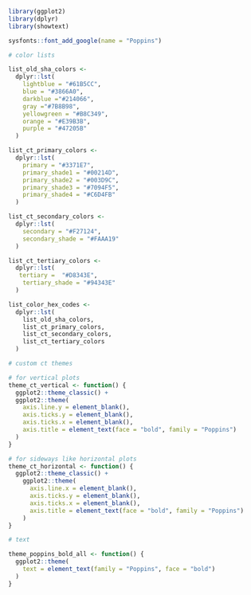 ```r
library(ggplot2)
library(dplyr)
library(showtext)

sysfonts::font_add_google(name = "Poppins")

# color lists

list_old_sha_colors <- 
  dplyr::lst(
    lightblue = "#61B5CC",
    blue = "#3866A0",
    darkblue ="#214066",
    gray ="#7B8B98",
    yellowgreen = "#B8C349",
    orange = "#E39B3B",
    purple = "#47205B"
  )

list_ct_primary_colors <- 
  dplyr::lst(
    primary = "#3371E7",
    primary_shade1 = "#00214D",
    primary_shade2 = "#003D9C",
    primary_shade3 = "#7094F5",
    primary_shade4 = "#C6D4FB"
  )

list_ct_secondary_colors <- 
  dplyr::lst(
    secondary = "#F27124",
    secondary_shade = "#FAAA19"
  )

list_ct_tertiary_colors <- 
  dplyr::lst(
   tertiary =  "#D8343E",
    tertiary_shade = "#94343E"
  )

list_color_hex_codes <- 
  dplyr::lst(
    list_old_sha_colors,
    list_ct_primary_colors,
    list_ct_secondary_colors,
    list_ct_tertiary_colors
  )

# custom ct themes

# for vertical plots
theme_ct_vertical <- function() {
  ggplot2::theme_classic() + 
  ggplot2::theme(
    axis.line.y = element_blank(),
    axis.ticks.y = element_blank(),
    axis.ticks.x = element_blank(),
    axis.title = element_text(face = "bold", family = "Poppins")
  )
}

# for sideways like horizontal plots
theme_ct_horizontal <- function() {
  ggplot2::theme_classic() + 
    ggplot2::theme(
      axis.line.x = element_blank(),
      axis.ticks.y = element_blank(),
      axis.ticks.x = element_blank(),
      axis.title = element_text(face = "bold", family = "Poppins")
    )
}

# text

theme_poppins_bold_all <- function() {
  ggplot2::theme(
    text = element_text(family = "Poppins", face = "bold")
  )
}



```
